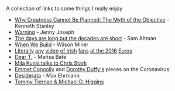 
<Head>
  <title>Internet</title>
</Head>

A collection of links to some things I really enjoy

- [Why Greatness Cannot Be Planned: The Myth of the Objective](https://www.youtube.com/watch?v=dXQPL9GooyI) - Kenneth Stanley
- [Warning](https://www.scottishpoetrylibrary.org.uk/poem/warning/) - Jenny Joseph
- [The days are long but the decades are short](https://blog.samaltman.com/the-days-are-long-but-the-decades-are-short) - Sam Altman
- [When We Build](https://vimeo.com/34017777) - Wilson Miner
- [Literally](https://www.youtube.com/watch?v=Ipg4oxNw2b4) [any](https://www.youtube.com/watch?v=H4RexZiyeOM) [video](https://www.youtube.com/watch?v=7wb8yv1Atl0) [of Irish](https://www.youtube.com/watch?v=xxoh7tNUPqE) [fans](https://www.youtube.com/watch?v=XmiKKVMrwJ8) [at the 2016](https://www.youtube.com/watch?v=Wd69I_0zg9U) [Euros](https://www.youtube.com/watch?v=O_hTjzsp3qs)
- [Dear T,](https://medium.com/@marisabate/dear-t-d5d22b43114e) - Marisa Bate
- [Mila Kunis talks to Chris Stark](https://www.youtube.com/watch?v=z4Ezruu1oeQ)
- [Emmet Connolly](http://thoughtwax.com/2020/03/this-too-shall-pass/) and [Dorothy Duffy's](https://www.irishtimes.com/news/social-affairs/my-sister-is-not-a-statistic-coronavirus-victim-from-mayo-remembered-in-a-poem-1.4228879) pieces on the Coronavirus
- [Desiderata](https://www.desiderata.com/desiderata.html) - Max Ehrmann
- [Tommy Tiernan & Michael D. Higgins](https://www.rte.ie/player/series/the-tommy-tiernan-show/SI0000001918?epguid=IP000065492)
